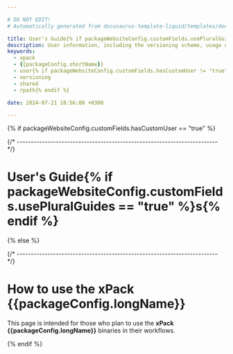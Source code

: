 ```yaml
---

# DO NOT EDIT!
# Automatically generated from docusaurus-template-liquid/templates/docusaurus.

title: User's Guide{% if packageWebsiteConfig.customFields.usePluralGuides == "true" %}s{% endif %}
description: User information, including the versioning scheme, usage of shared libraries, and RPATH configuration on GNU/Linux.
keywords:
  - xpack
  - {{packageConfig.shortName}}
  - user{% if packageWebsiteConfig.customFields.hasCustomUser != "true" %}
  - versioning
  - shared
  - rpath{% endif %}

date: 2024-07-21 18:56:00 +0300

---
```


{% if packageWebsiteConfig.customFields.hasCustomUser == "true" %}


{/* ------------------------------------------------------------------------ */}

# User's Guide{% if packageWebsiteConfig.customFields.usePluralGuides == "true" %}s{% endif %}

<CustomUser />

{% else %}



{/* ------------------------------------------------------------------------ */}

# How to use the xPack {{packageConfig.longName}}

This page is intended for those who plan
to use the **xPack {{packageConfig.longName}}** binaries in their workflows.

<More/>

<Versioning/>

<LibrariesAndRpath/>

<UseInTesting/>

{% endif %}

